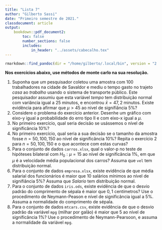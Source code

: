 ```yaml
---
title: "Lista 7"
author: "Gilberto Sassi"
date: "Primeiro semestre de 2021."
classdocument: article
output: 
    bookdown::pdf_document2:
        toc: false
        number_sections: false
        includes:
            in_header: "../assets/cabecalho.tex"
---
```


```r
rmarkdown::find_pandoc(dir = "/home/gilberto/.local/bin", version = "2.13")
```

**Nos exercícios abaixo, use métodos de monte carlo na sua resolução.**

1. Suponha que um pesquisador coletou uma amostra com 100 trabalhadores na cidade de Savaldor  e mediu o tempo gasto no trajeto _casa_ ao _trabalho_ usando o sistema de transporte público. Este pesquisador assumiu que esta variável _tempo_ tem distribuição normal com variância igual a 25 minutos, e encontrou $\bar{x} = 47,2$ minutos. Existe evidência para afirmar que $\mu > 45$ ao nível de signifiância $5\%$?
1. Considere o problema do exercício anterior. Desenhe um gráfico com eixo-y igual a probabilidade do erro tipo II e com eixo-x igual a $\mu$. 
1. No primeiro exercício, qual seria decisão se usássemos o nível de significância $10\%$?
1. No primeiro exercício, qual seria a sua decisão se o tamanho da amostra fosse $n=50, 100, 150$ ao nível de significância $10\%$? Repita o exercício 2 para $n=50, 100, 150$ e o que acontece com estas curvas?
1. Para o conjunto de dados `carros.xlsx`, qual o valor-p no teste de hipóteses bilateral com $H_0: \mu = 15$ ao nível de significância $1\%$, em que $\mu$ é a velocidade média populacional dos carros? Assuma que `vel` tem distribuição normal.
1. Para o conjunto de dados `empresa.xlsx`, existe evidência de que média salarial dos funcionários é maior que 10 salários mínimos ao nível de signifiância $5\%$? Assuma que $Salario$ tem distribuição normal.
1. Para o conjunto de dados `iris.ods`, existe evidência de que o desvio padrão do comprimento de sépala é maior que $0,1$ centímetros? Use o procedimento de Neymann-Peason e nível de significância igual a $5\%$. Assuma a normalidade do comprimento de sépala. 
1. Para o conjunto de dados `mtcars.csv`, existe evidência de que o desvio padrão da variável `mpg` (milhar por galão) é maior que 5 ao nível de significância $1\%$? Use o procedimento de Neymann-Pearsoon, e assuma a normalidade da variável `mpg`. 